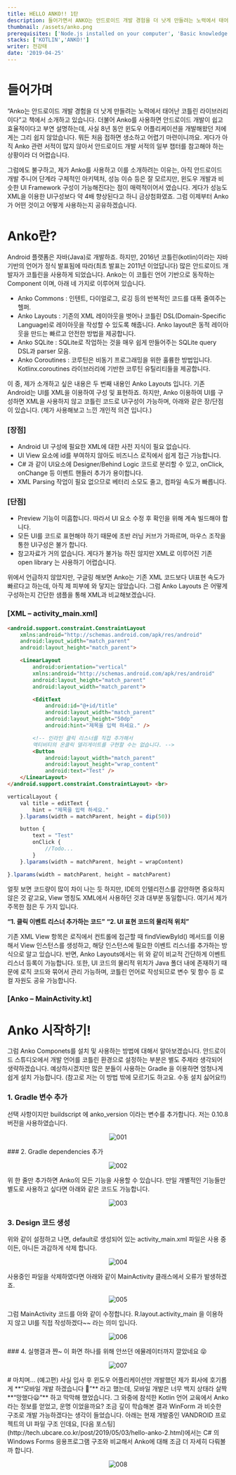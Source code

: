 ---
title: HELLO ANKO!! 1탄
description: 들어가면서 ANKO는 안드로이드 개발 경험을 더 낫게 만들려는 노력에서 태어난 코틀린 라이브러리이다라고 책에서 소개하고 있습니다
thumbnail: /assets/anko.png
prerequisites: ['Node.js installed on your computer', 'Basic knowledge working with Next.js and TypeScript']
stacks: ['KOTLIN','ANKO!']
writer: 전강태
date: '2019-04-25'
---

# 들어가며

“Anko는 안드로이드 개발 경험을 더 낫게 만들려는 노력에서 태어난 코틀린 라이브러리이다”고 책에서 소개하고 있습니다. 더불어 Anko를 사용하면 안드로이드 개발이 쉽고 효율적이다고 부연 설명하는데, 사실 8년 동안 윈도우 어플리케이션을 개발해왔던 저에게는 그리 쉽지 않았습니다. 뭐든 처음 접하면 생소하고 어렵기 마련이니까요. 게다가 아직 Anko 관련 서적이 많지 않아서 안드로이드 개발 서적의 일부 챕터를 참고해야 하는 상황이라 더 어렵습니다.

그럼에도 불구하고, 제가 Anko를 사용하고 이를 소개하려는 이유는, 아직 안드로이드 개발 주니어 단계라 구체적인 아키텍처, 성능 이슈 등은 잘 모르지만, 윈도우 개발과 비슷한 UI Framework 구성이 가능해진다는 점이 매력적이어서 였습니다. 게다가 성능도 XML을 이용한 UI구성보다 약 4배 향상된다고 하니 금상첨화였죠. 그럼 이제부터 Anko가 어떤 것이고 어떻게 사용하는지 공유하겠습니다.


# Anko란?

Android 플랫폼은 자바(Java)로 개발하죠. 하지만, 2016년 코틀린(kotlin)이라는 자바 기반의 언어가 정식 발표됨에 따라(최초 발표는 2011년 이었답니다) 많은 안드로이드 개발자가 코틀린을 사용하게 되었습니다. Anko는 이 코틀린 언어 기반으로 동작하는 Component 이며, 아래 네 가지로 이루어져 있습니다.

- Anko Commons : 인텐트, 다이얼로그, 로깅 등의 반복적인 코드를 대폭 줄여주는 헬퍼.
- Anko Layouts : 기존의 XML 레이아웃을 벗어나 코틀린 DSL(Domain-Specific Language)로 레이아웃을 작성할 수 있도록 해줍니다. Anko layout은 동적 레이아웃을 만드는 빠르고 안전한 방법을 제공합니다.
- Anko SQLite : SQLite로 작업하는 것을 매우 쉽게 만들어주는 SQLite query DSL과 parser 모음.
- Anko Coroutines : 코루틴은 비동기 프로그래밍을 위한 훌륭한 방법입니다. Kotlinx.coroutines 라이브러리에 기반한 코루틴 유틸리티들을 제공합니다.

이 중, 제가 소개하고 싶은 내용은 두 번째 내용인 Anko Layouts 입니다. 기존 Android는 UI를 XML을 이용하여 구성 및 표현하죠. 하지만, Anko 이용하여 UI를 구성하면 XML을 사용하지 않고 코틀린 코드로 UI구성이 가능하며, 아래와 같은 장/단점이 있습니다. (제가 사용해보고 느낀 개인적 의견 입니다.)


### [장점]

- Android UI 구성에 필요한 XML에 대한 사전 지식이 필요 없습니다.
- UI View 요소에 id를 부여하지 않아도 비즈니스 로직에서 쉽게 접근 가능합니다.
- C# 과 같이 UI요소에 Designer/Behind Logic 코드로 분리할 수 있고, onClick, onChange 등 이벤트 핸들러 추가가 용이합니다.
- XML Parsing 작업이 필요 없으므로 베터리 소모도 줄고, 컴파일 속도가 빠릅니다.

### [단점]

- Preview 기능이 미흡합니다. 따라서 UI 요소 수정 후 확인을 위해 계속 빌드해야 합니다.
- 모든 UI를 코드로 표현해야 하기 때문에 초반 러닝 커브가 가파르며, 마우스 조작을 통한 UI구성은 불가 합니다.
- 참고자료가 거의 없습니다. 게다가 불가능 하진 않지만 XML로 이루어진 기존 open library 는 사용하기 어렵습니다.

위에서 언급하지 않았지만, 구글링 해보면 Anko는 기존 XML 코드보다 UI표현 속도가 빠르다고 하는데, 아직 제 피부에 와 닿지는 않았습니다.
그럼 Anko Layouts 은 어떻게 구성하는지 간단한 샘플을 통해 XML과 비교해보겠습니다.

### [XML – activity_main.xml]

```html
<android.support.constraint.ConstraintLayout 
    xmlns:android="http://schemas.android.com/apk/res/android"
    android:layout_width="match_parent"
    android:layout_height="match_parent">

    <LinearLayout
        android:orientation="vertical"
        xmlns:android="http://schemas.android.com/apk/res/android"
        android:layout_height="match_parent"
        android:layout_width="match_parent">

        <EditText
            android:id="@+id/title"
            android:layout_width="match_parent"
            android:layout_height="50dp"
            android:hint="제목을 입력 하세요." />

        <!-- 인라인 클릭 리스너를 직접 추가해서
        액티비티의 온클릭 델리게이트를 구현할 수는 없습니다. -->
        <Button
            android:layout_width="match_parent"
            android:layout_height="wrap_content"
            android:text="Test" />
    </LinearLayout>
</android.support.constraint.ConstraintLayout> <br>
```
```js
verticalLayout {
    val title = editText {
        hint = "제목을 입력 하세요."
    }.lparams(width = matchParent, height = dip(50))

    button {
        text = "Test"
        onClick {
            //Todo...
        }
    }.lparams(width = matchParent, height = wrapContent)

}.lparams(width = matchParent, height = matchParent)

```

얼핏 보면 코드량이 많이 차이 나는 듯 하지만, IDE의 인텔리전스를 감안하면 중요하지 않은 것 같고요, View 명칭도 XML에서 사용하던 것과 대부분 동일합니다. 여기서 제가 주목한 점은 두 가지 입니다.

**“1. 클릭 이벤트 리스너 추가하는 코드”**
**“2. UI 표현 코드의 물리적 위치”**

기존 XML View 항목은 로직에서 컨트롤에 접근할 때 findViewById() 메서드를 이용해서 View 인스턴스를 생성하고, 해당 인스턴스에 필요한 이벤트 리스너를 추가하는 방식으로 알고 있습니다. 반면, Anko Layouts에서는 위 와 같이 비교적 간단하게 이벤트 리스너 등록이 가능합니다. 또한, UI 코드의 물리적 위치가 Java 폴더 내에 존재하기 때문에 로직 코드와 묶어서 관리 가능하며, 코틀린 언어로 작성되므로 변수 및 함수 등 로컬 자원도 공유 가능합니다.

### [Anko – MainActivity.kt]

# Anko 시작하기!

그럼 Anko Componets를 설치 및 사용하는 방법에 대해서 알아보겠습니다. 안드로이드 스튜디오에서 개발 언어를 코틀린 환경으로 설정하는 부분은 별도 주제라 생각되어 생략하겠습니다. 예상하시겠지만 많은 분들이 사용하는 Gradle 을 이용하면 엄청나게 쉽게 설치 가능합니다. (참고로 저는 이 방법 밖에 모르기도 하고요. 수동 설치 싫어요!!)

### 1. Gradle 변수 추가
선택 사항이지만 buildscript 에 anko_version 이라는 변수를 추가합니다. 저는 0.10.8 버전을 사용하였습니다.
<p align="center">
<img src={`/20190425_KTJ_HELLOANKO_1/001.png`} alt="001"/>
</p>
### 2. Gradle dependencies 추가
<p align="center">
<img src={`/20190425_KTJ_HELLOANKO_1/002.png`} alt="002"/>
</p>
위 한 줄만 추가하면 Anko의 모든 기능을 사용할 수 있습니다.
만일 개별적인 기능들만 별도로 사용하고 싶다면 아래와 같은 코드도 가능합니다.
<p align="center">
<img src={`/20190425_KTJ_HELLOANKO_1/003.png`} alt="003"/>
</p>

### 3. Design 코드 생성
위와 같이 설정하고 나면, default로 생성되어 있는 activity_main.xml 파일은 사용 중이든, 아니든 과감하게 삭제 합니다.
<p align="center">
<img src={`/20190425_KTJ_HELLOANKO_1/004.png`} alt="004"/>
</p>
사용중인 파일을 삭제하였다면 아래와 같이 MainActivity 클래스에서 오류가 발생하겠죠.
<p align="center">
<img src={`/20190425_KTJ_HELLOANKO_1/005.png`} alt="005"/>
</p>
그럼 MainActivity 코드를 아와 같이 수정합니다.
R.layout.activity_main 을 이용하지 않고 UI를 직접 작성하겠다~~ 라는 의미 입니다.
<p align="center">
<img src={`/20190425_KTJ_HELLOANKO_1/006.png`} alt="006"/>
</p>
### 4. 실행결과 쨘~
이 화면 하나를 위해 안쓰던 에뮬레이터까지 깔았네요 😝
<p align="center">
<img src={`/20190425_KTJ_HELLOANKO_1/007.png`} alt="007"/>
</p>
# 마치며… (예고편)
사실 입사 후 윈도우 어플리케이션만 개발했던 제가 회사에 호기롭게 **“모바일 개발 하겠습니다 😤”** 라고 했는데, 모바일 개발은 너무 백지 상태라 살짝 **“망했다😦”** 하고 막막해 했었습니다. 그 와중에 참석한 Kotlin 언어 교육에서 Anko라는 정보를 얻었고, 운명 이었을까요? 조금 깊이 학습해본 결과 WinForm 과 비슷한 구조로 개발 가능하겠다는 생각이 들었습니다. 아래는 현재 개발중인 VANDROID 프로젝트의 UI 파일 구조 인데요, 
[다음 포스팅](http://tech.ubcare.co.kr/post/2019/05/03/hello-anko-2.html)에서는 C# 의 Windows Forms 응용프로그램 구조와 비교해서 Anko에 대해 조금 더 자세히 다뤄볼까 합니다.

<p align="center">
<img src={`/20190425_KTJ_HELLOANKO_1/008.png`} alt="008"/>
</p>
